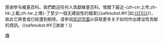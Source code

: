 {{{icon|[[File:Information.svg|25px|link=]] }}}感谢参与維基百科。我們歡迎任何人貢獻維基百科，惟閣下最近-{zh-cn:上传;zh-hk:上載;zh-tw:上傳}-了至少一個无建設性的檔案{{<includeonly>safesubst:</includeonly>#if:{{{1|}}}|如[[:{{{1}}}]]}}，故此它將會或已經遭到刪除。请參阅[[Wikipedia:欢迎，新来者|欢迎页面]]以获取更多关于如何作出建设性贡献的資訊。{{<includeonly>safesubst:</includeonly>#if:{{{2|}}}|{{{2}}}|谢谢！}}<!-- Template:uw-upload1 --><noinclude>
{{Templatesnotice|series = uw-upload|max = 4im}}
[[Category:用戶警告模板|傳]]
</noinclude>